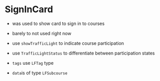 
<Meta title="Course/SignInCard" component={SignInCard} />

# SignInCard

-   was used to show card to sign in to courses
-   barely to not used right now

-   use `showTrafficLight` to indicate course participation
-   use `TrafficLightStatus` to differentiate between participation states
-   `tags` use `LFTag` type
-   `data`is of type `LFSubcourse`

<Story name="SignInCard">
    <SignInCard
        showTrafficLight
        trafficLightStatus={'full'}
        subcourse={{
            course: { name: 'Test Kurs', outline: 'Lorem Ipsum', description: 'My description', tags: [{ name: 'Englisch' }, { name: 'Deutsch' }] },
            lectures: [{ start: new Date().toISOString(), duration: 60 }],
        }}
    />
</Story>
